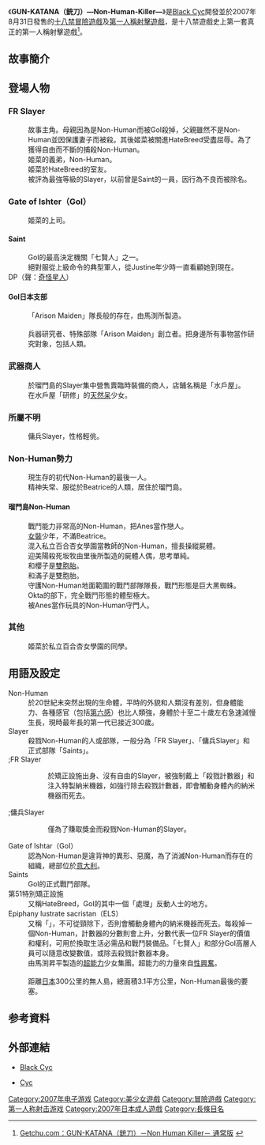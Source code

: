 {{Infobox animanga/Headerofja
|title= GUN-KATANA（銃刀） ―Non-Human-Killer―
|image= GUN-KATANA SPECIAL COLLECTION package.jpg
|size= 198x
|caption= 
|japanese= GUN-KATANA（銃刀） ―Non-Human-Killer―
|english= GUN-KATANA ―Non-Human-Killer―
|kana= ガン かたな ノン ヒューマン キラー
|romaji= Gan Katana Non Hyūman Kirā
|genre= [[冒險遊戲|冒險遊戲]]、[[第一人稱射擊遊戲|第一人稱射擊遊戲]]
}}
{{Infobox animanga/Game
|Title= GUN-KATANA ―Non-Human-Killer―
|Genre= [[冒險遊戲|冒險遊戲]]、[[第一人稱射擊遊戲|第一人稱射擊遊戲]]
|Plat= [[Windows_98SE|Windows 98SE]] / [[Windows_Me|Me]] / [[Windows_2000|2000]] / [[Windows_XP|XP]]
|Spec= 
|Recommend= 
|Engine= 
|Patch= 2.10
|Version= 
|Dev= [[Cyc_(公司)|Black Cyc]]
|Pub= Black Cyc
|Producer= 
|Director= {{lang|ja|上田メタヲ}}
|Scenario= 丸木文華
|CharacterDesign= {{lang|ja|上田メタヲ}}
|Sound= 
|Media= DVD-ROM 1枚
|Play= 1人
|Date= 2007年8月31日
|Released= 
|Price= SPECIAL COLLECTION：10,290日圓（含稅）<br />通常版：9,240日圓（含稅）
|Sale= 
|Rating= 十八禁
|Device= 
|ContentsIcon= 
|Name= 不可
|End= 
|Save= 
|Size= 
|QSave= 
|QLoad= 
|Continue= 
|Screen= 
|FScreen= 
|Music= {{lang|ja|おとのかぜ}}
|Voice= 全語音
|Log= 有
|CGMode= 有
|MMode= 有
|EMode= 有
|Skip= 有
|Auto= 有
|Etc= 
}}
{{Infobox animanga/Footerofja}}

《'''GUN-KATANA（銃刀）―Non-Human-Killer―'''》是[[Cyc_(公司)|Black Cyc]]開發並於2007年8月31日發售的[[十八禁遊戲|十八禁]][[冒險遊戲|冒險遊戲]]及[[第一人稱射擊遊戲|第一人稱射擊遊戲]]，是十八禁遊戲史上第一套真正的第一人稱射擊遊戲<ref>{{Ja icon}}[http://www.getchu.com/soft.phtml?id=418845 Getchu.com：GUN-KATANA（銃刀）－Non Human Killer－ 通常版] {{Wayback|url=http://www.getchu.com/soft.phtml?id=418845 |date=20080615154649 }}</ref>。

== 故事簡介 ==
== 登場人物 ==
=== FR Slayer ===
;{{nihongo|時原姬菜|時原 姫菜（ときわら ひめな）||[[日本配音員|聲]]：[[風音|風音]]}}
:故事主角。母親因為是Non-Human而被GoI殺掉，父親雖然不是Non-Human並因保護妻子而被殺。其後姬菜被關進HateBreed受盡屈辱。為了獲得自由而不斷的捕殺Non-Human。
;{{nihongo|時原雹|時原 雹（ときわら ひょう）||聲：[[魁皇樂|魁皇樂]]}}
:姬菜的義弟，Non-Human。
;{{nihongo|風戶紅葉|風戸 紅葉（かざと くれは）||聲：[[みすみ|みすみ]]}}
:姬菜於HateBreed的室友。
;{{nihongo|崎矢陀彌勒|崎矢陀 弥勒（さきやだ みろく）||聲：[[試驗管69|試驗管69]]}}
:被評為最強等級的Slayer，以前曾是Saint的一員，因行為不良而被除名。

=== Gate of Ishter（GoI） ===
;{{nihongo|陶山圭吾|陶山 圭吾（すやま けいご）||聲：[[夏田空|夏田空]]}}
:姬菜的上司。
==== Saint ====
;{{nihongo|Justine Emma Genevieve delacrois|ジュスティーヌ・エマ・ジュヌヴィエーヴ・ドラクロワ||聲：[[海原エレナ|海原エレナ]]}}
:GoI的最高決定機關「七賢人」之一。
;{{nihongo|Archboll awful Halgh|アークボルト・オーフェル・ヘイ||聲：[[黑木大|黑木大]]}}
:絕對服從上級命令的典型軍人，從Justine年少時一直看顧她到現在。
;DP（聲：[[奇怪星人|奇怪星人]]）
==== GoI日本支部 ====
;{{nihongo|花月佳凪|花月 佳凪（かづき かな）||聲：[[神谷奈央|神谷奈央]]}}
:「Arison Maiden」隊長般的存在，由馬渕所製造。
;{{nihongo|靜野三咲紀|静野 三咲紀（しずの みさき）||聲：[[細田なな|細田なな]]}}
;{{nihongo|馬渕昇平|馬渕 昇平<ref>渕，同「淵」。「馬渕」有時也會寫作「馬淵」：http://www.cyc-soft.com/b-cyc-pro/gun/g_story.htm</ref>（まぶち しょうへい）||聲：[[ミサイルγ|ミサイルγ]]}}
:兵器研究者、特殊部隊「Arison Maiden」創立者。把身邊所有事物當作研究對象，包括人類。

=== 武器商人 ===
;{{nihongo|水戶正義|水戸 正義（みと まさよし）||聲：[[丈隆志|丈隆志]]}}
:於瑠門島的Slayer集中營售賣臨時裝備的商人，店鋪名稱是「水戶屋」。
;{{nihongo|六御遙|六御 遥（むいみ はるか）||聲：[[北都南|北都南]]}}
:在水戶屋「研修」的[[天然呆|天然呆]]少女。

=== 所屬不明 ===
;{{nihongo|三柴曉|三柴 暁（みしば さとる）||聲：[[一條和矢|一條和矢]]}}
:傭兵Slayer，性格輕佻。
;{{nihongo|雷鵬|雷鵬（らいほう）||聲：[[月黑斗夜|月黑斗夜]]}}

=== Non-Human勢力 ===
;{{nihongo|Beatrice|ベアトリーチェ||聲：[[一色光|一色光]]}}
:現生存的初代Non-Human的最後一人。
;{{nihongo|里中忠|里中 忠（さとなか ただし）||聲：丈隆志}}
:精神失常、服從於Beatrice的人類，居住於瑠門島。
==== 瑠門島Non-Human ====
;{{nihongo|Vergilius|ヴェルギリウス||聲：[[J・ベロア|J・ベロア]]}}
:戰鬥能力非常高的Non-Human，把Anes當作戀人。
;{{nihongo|Anes|アネス||聲：[[みる|みる]]}}
:[[女裝|女裝]]少年，不滿Beatrice。
;{{nihongo|迎美陽|迎 美陽（むかい みはる）||聲：北都南}}
:混入私立百合杏女學園當教師的Non-Human，擅長操縱屍體。
;{{nihongo|由里|ユリ||聲：[[西野みく|西野みく]]}}
:迎美陽殺死坂牧由里後所製造的屍體人偶，思考單純。
;{{nihongo|滿子|ミツルコ||聲：[[森藍子|森藍子]]}}
:和櫻子是[[雙胞胎|雙胞胎]]。
;{{nihongo|櫻子|サクラコ||聲：森藍子}}
:和滿子是雙胞胎。
;{{nihongo|Okta|オクタ||聲：奇怪星人}}
:守護Non-Human地面範圍的戰鬥部隊隊長，戰鬥形態是巨大黑蜘蛛。
;{{nihongo|Hepta|へプタ||聲：J・ベロア}}
:Okta的部下，完全戰鬥形態的體型極大。
;{{nihongo|Bloodeleven|ブラッドイレブン||聲：黑木大}}
:被Anes當作玩具的Non-Human守門人。

=== 其他 ===
;{{nihongo|坂牧由里|坂牧 ユリ（さかまき ゆり）||聲：西野みく}}
:姬菜於私立百合杏女學園的同學。

== 用語及設定 ==
;Non-Human
:於20世紀末突然出現的生命體，平時的外貌和人類沒有差別，但身體能力、各種感官（包括[[第六感|第六感]]）也比人類強，身體於十至二十歲左右急速減慢生長，現時最年長的第一代已接近300歲。
;Slayer
:殺戮Non-Human的人或部隊，一般分為「FR Slayer」、「傭兵Slayer」和正式部隊「Saints」。
;;FR Slayer
::於矯正設施出身、沒有自由的Slayer，被強制戴上「殺戮計數器」和注入特製納米機器，如強行除去殺戮計數器，即會觸動身體內的納米機器而死去。
;;傭兵Slayer
::僅為了賺取獎金而殺戮Non-Human的Slayer。
;Gate of Ishtar（GoI）
:認為Non-Human是違背神的異形、惡魔，為了消滅Non-Human而存在的組織，總部位於[[意大利|意大利]]。
;Saints
:GoI的正式戰鬥部隊。
;第51特別矯正設施
:又稱HateBreed，GoI的其中一個「處理」反動人士的地方。
;Epiphany lustrate sacristan（ELS）
:又稱「{{nihongo|殺戮計數器|殺戮カウンター}}」，不可從頸除下，否則會觸動身體內的納米機器而死去。每殺掉一個Non-Human，計數器的分數則會上升，分數代表一位FR Slayer的價值和權利，可用於換取生活必需品和戰鬥裝備品。「七賢人」和部分GoI高層人員可以隨意改變數值，或除去殺戮計數器本身。
;{{nihongo|Arison Maiden|アリソンメイデン}}
:由馬渕昇平製造的[[超能力|超能力]]少女集團。超能力的力量來自[[性興奮|性興奮]]。
;{{nihongo|私立百合杏女學園|私立百合杏女学園（しりつゆりあんじょがくえん）}}
;{{nihongo|瑠門島|瑠門島（りゅうもんとう）}}
:距離[[日本|日本]]300公里的無人島，總面積3.1平方公里，Non-Human最後的要塞。

== 参考資料 ==
{{Reflist}}

== 外部連結 ==
*{{Ja icon}}[http://www.cyc-soft.com/b-cyc/b-cyc-main.htm Black Cyc] {{Wayback|url=http://www.cyc-soft.com/b-cyc/b-cyc-main.htm |date=20201122140626 }}
*{{Ja icon}}[http://www.cyc-soft.com/ Cyc] {{Wayback|url=http://www.cyc-soft.com/ |date=20210126150251 }}

{{DEFAULTSORT:Gun Katana Non Human Killer}}
[[Category:2007年电子游戏|Category:2007年电子游戏]]
[[Category:美少女遊戲|Category:美少女遊戲]]
[[Category:冒險遊戲|Category:冒險遊戲]]
[[Category:第一人称射击游戏|Category:第一人称射击游戏]]
[[Category:2007年日本成人遊戲|Category:2007年日本成人遊戲]]
[[Category:長條目名|Category:長條目名]]